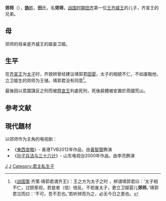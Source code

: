 '''郊师'''（{{bd|？||？||}}），[[妫姓|'''妫'''姓]]，'''田'''氏，名'''郊师'''，[[战国时期|战国时期]][[田齐|田齐]]第一位[[王|王]][[齐威王|齐威王]]的儿子，齐宣王的兄弟。

==母==
郊师的母亲是齐威王的姬妾卫姬。
==生平==
在[[齐宣王|齐宣王]]为[[太子|太子]]时，齐貌辨曾经建议靖郭君[[田婴|田婴]]，太子的相貌不仁，不如废黜他，立卫姬生的郊师为王储。靖郭君没有同意<ref>《[[战国策|战国策]]·齐策·靖郭君谓齐王》：王之方为太子之时 ，辨谓靖郭君曰：‘太子相不仁，过颐豕视，若是者（信）倍反。不若废太子，更立卫姬婴儿'''郊师'''。’靖郭君泣而曰：‘不可，吾不忍也。’若听辨而为之，必无今日之患也。</ref>。

最後因以意圖謀反之刑而被[[齊宣王|齊宣王]]判處死刑，死後屍體被安置於燕國荒山。

==参考文献==
<references />

== 現代題材 ==
以郊师作为主角的电视剧：
* 《[[東西宮略|東西宮略]]》- 香港TVB2012年作品，由[[黃智賢_(香港)|黃智賢]]飾演
* 《[[孙子兵法与三十六计|孙子兵法与三十六计]]》- 山东电视台2000年作品，由李亮飾演
[[Category:春秋战国政治人物|J]]
[[Category:齐国人|J]]
[[Category:君主私生子|Category:君主私生子]]